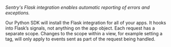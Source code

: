 <Note>
<markdown>

_Sentry's Flask integration enables automatic reporting of errors and exceptions._

Our Python SDK will install the Flask integration for all of your apps. It hooks into Flask’s signals, not anything on the app object. Each request has a separate scope. Changes to the scope within a view, for example setting a tag, will only apply to events sent as part of the request being handled.

</markdown>
</Note>
